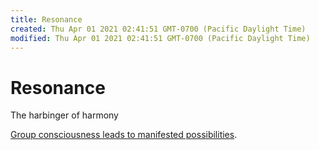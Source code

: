 ```yaml
---
title: Resonance
created: Thu Apr 01 2021 02:41:51 GMT-0700 (Pacific Daylight Time)
modified: Thu Apr 01 2021 02:41:51 GMT-0700 (Pacific Daylight Time)
---
```


# Resonance

The harbinger of harmony

[Group consciousness leads to manifested possibilities](https://www.theepochtimes.com/evidence-group-consciousness-may-have-a-physical-effect-on-the-world_1393821.html).

